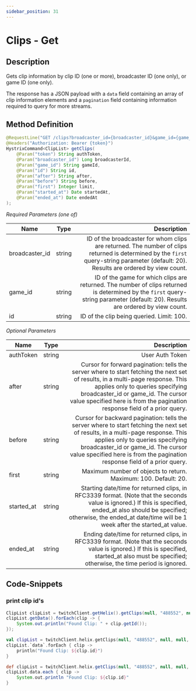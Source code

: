 ```yaml
---
sidebar_position: 31
---
```



# Clips - Get

## Description

Gets clip information by clip ID (one or more), broadcaster ID (one only), or game ID (one only).

The response has a JSON payload with a `data` field containing an array of clip information elements and a `pagination` field containing information required to query for more streams.

## Method Definition

```java
@RequestLine("GET /clips?broadcaster_id={broadcaster_id}&game_id={game_id}&id={id}&after={after}&before={before}&first={first}&started_at={started_at}&ended_at={ended_at}")
@Headers("Authorization: Bearer {token}")
HystrixCommand<ClipList> getClips(
    @Param("token") String authToken,
	@Param("broadcaster_id") Long broadcasterId,
	@Param("game_id") String gameId,
	@Param("id") String id,
	@Param("after") String after,
	@Param("before") String before,
	@Param("first") Integer limit,
	@Param("started_at") Date startedAt,
	@Param("ended_at") Date endedAt
);
```

*Required Parameters (one of)*

| Name          | Type      | Description  |
| ------------- |:---------:| -----------------:|
| broadcaster_id     | string    | ID of the broadcaster for whom clips are returned. The number of clips returned is determined by the `first` query-string parameter (default: 20). Results are ordered by view count. |
| game_id            | string    | ID of the game for which clips are returned. The number of clips returned is determined by the `first` query-string parameter (default: 20). Results are ordered by view count. |
| id         | string    | ID of the clip being queried. Limit: 100. |

*Optional Parameters*

| Name          | Type      | Description  |
| ------------- |:---------:| -----------------:|
| authToken     | string    | User Auth Token |
| after | string | Cursor for forward pagination: tells the server where to start fetching the next set of results, in a multi-page response. This applies only to queries specifying broadcaster_id or game_id. The cursor value specified here is from the pagination response field of a prior query. |
| before  | string | Cursor for backward pagination: tells the server where to start fetching the next set of results, in a multi-page response. This applies only to queries specifying broadcaster_id or game_id. The cursor value specified here is from the pagination response field of a prior query. |
| first | string | Maximum number of objects to return. Maximum: 100. Default: 20. |
| started_at | string | Starting date/time for returned clips, in RFC3339 format. (Note that the seconds value is ignored.) If this is specified, ended_at also should be specified; otherwise, the ended_at date/time will be 1 week after the started_at value. |
| ended_at | string | Ending date/time for returned clips, in RFC3339 format. (Note that the seconds value is ignored.) If this is specified, started_at also must be specified; otherwise, the time period is ignored. |

## Code-Snippets

### print clip id's

<Tabs groupId="code">
<TabItem value="java" label="Java">

```java
ClipList clipList = twitchClient.getHelix().getClips(null, "488552", null, null, null, null, null, null).execute();
clipList.getData().forEach(clip -> {
    System.out.println("Found Clip: " + clip.getId());
});
```

</TabItem>
<TabItem value="kotlin" label="Kotlin">

```kotlin
val clipList = twitchClient.helix.getClips(null, "488552", null, null, null, null, null, null).execute();
clipList.`data`.forEach { clip ->
    println("Found Clip: ${clip.id}")
}
```

</TabItem>
<TabItem value="groovy" label="Groovy">

```groovy
def clipList = twitchClient.helix.getClips(null, "488552", null, null, null, null, null, null).execute();
clipList.data.each { clip ->
    System.out.println "Found Clip: ${clip.id}"
}
```

</TabItem>
</Tabs>
